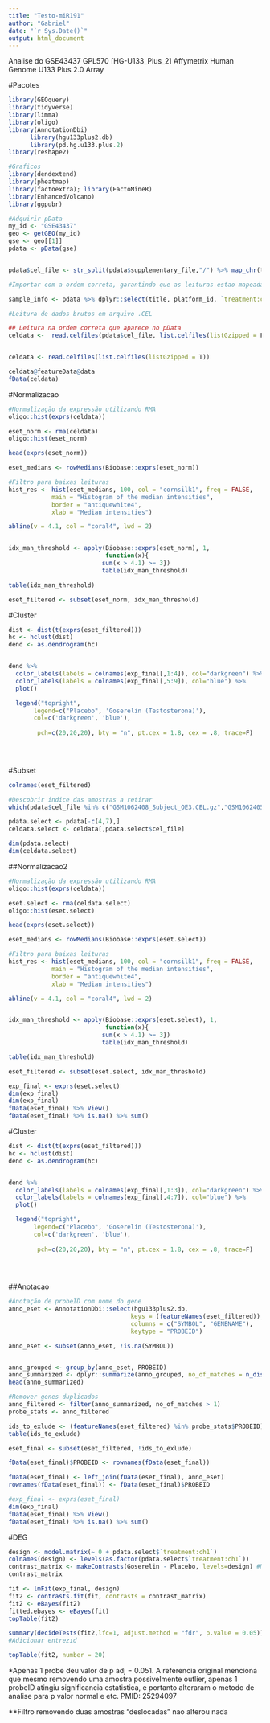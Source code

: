 ```yaml
---
title: "Testo-miR191"
author: "Gabriel"
date: "`r Sys.Date()`"
output: html_document
---
```


Analise do GSE43437 GPL570 [HG-U133_Plus_2] Affymetrix Human Genome U133 Plus 2.0 Array


#Pacotes
```r
library(GEOquery)
library(tidyverse)
library(limma)
library(oligo)
library(AnnotationDbi)
      library(hgu133plus2.db)
      library(pd.hg.u133.plus.2)
library(reshape2)

#Graficos
library(dendextend)
library(pheatmap)
library(factoextra); library(FactoMineR)
library(EnhancedVolcano)
library(ggpubr)

```


```r
#Adquirir pData
my_id <- "GSE43437"
geo <- getGEO(my_id)
gse <- geo[[1]]
pdata <- pData(gse)


pdata$cel_file <- str_split(pdata$supplementary_file,"/") %>% map_chr(tail,1) #Criar nova coluna (cel_file) contendo o nome do arquivo de cada leitura. Importante para manter a ordem das leituras ao importar os dados de leitura

#Importar com a ordem correta, garantindo que as leituras estao mapeadas para as amostras certas

sample_info <- pdata %>% dplyr::select(title, platform_id, `treatment:ch1`)
```

```r
#Leitura de dados brutos em arquivo .CEL

## Leitura na ordem correta que aparece no pData
celdata <-  read.celfiles(pdata$cel_file, list.celfiles(listGzipped = F))


celdata <- read.celfiles(list.celfiles(listGzipped = T))

celdata@featureData@data
fData(celdata)
```


#Normalizacao
```r
#Normalização da expressão utilizando RMA
oligo::hist(exprs(celdata))

eset_norm <- rma(celdata)
oligo::hist(eset_norm)

head(exprs(eset_norm))

eset_medians <- rowMedians(Biobase::exprs(eset_norm))

#Filtro para baixas leituras
hist_res <- hist(eset_medians, 100, col = "cornsilk1", freq = FALSE, 
            main = "Histogram of the median intensities", 
            border = "antiquewhite4",
            xlab = "Median intensities")

abline(v = 4.1, col = "coral4", lwd = 2)


idx_man_threshold <- apply(Biobase::exprs(eset_norm), 1,
                           function(x){
                          sum(x > 4.1) >= 3})
                          table(idx_man_threshold)

table(idx_man_threshold)

eset_filtered <- subset(eset_norm, idx_man_threshold)

```

#Cluster
```r
dist <- dist(t(exprs(eset_filtered)))
hc <- hclust(dist)
dend <- as.dendrogram(hc)


dend %>% 
  color_labels(labels = colnames(exp_final[,1:4]), col="darkgreen") %>%
  color_labels(labels = colnames(exp_final[,5:9]), col="blue") %>%
  plot()

  legend("topright",
       legend=c("Placebo", 'Goserelin (Testosterona)'),
       col=c('darkgreen', 'blue'),
      
        pch=c(20,20,20), bty = "n", pt.cex = 1.8, cex = .8, trace=F)

  
  
```


#Subset
```r
colnames(eset_filtered)

#Descobrir indice das amostras a retirar
which(pdata$cel_file %in% c("GSM1062408_Subject_OE3.CEL.gz","GSM1062405_Subject_R3.CEL.gz" ))

pdata.select <- pdata[-c(4,7),]
celdata.select <- celdata[,pdata.select$cel_file]

dim(pdata.select)
dim(celdata.select)

```

##Normalizacao2
```r
#Normalização da expressão utilizando RMA
oligo::hist(exprs(celdata))

eset.select <- rma(celdata.select)
oligo::hist(eset.select)

head(exprs(eset.select))

eset_medians <- rowMedians(Biobase::exprs(eset.select))

#Filtro para baixas leituras
hist_res <- hist(eset_medians, 100, col = "cornsilk1", freq = FALSE, 
            main = "Histogram of the median intensities", 
            border = "antiquewhite4",
            xlab = "Median intensities")

abline(v = 4.1, col = "coral4", lwd = 2)


idx_man_threshold <- apply(Biobase::exprs(eset.select), 1,
                           function(x){
                          sum(x > 4.1) >= 3})
                          table(idx_man_threshold)

table(idx_man_threshold)

eset_filtered <- subset(eset.select, idx_man_threshold)

exp_final <- exprs(eset.select)
dim(exp_final)
dim(exp_final)
fData(eset_final) %>% View()
fData(eset_final) %>% is.na() %>% sum()

```

#Cluster
```r
dist <- dist(t(exprs(eset_filtered)))
hc <- hclust(dist)
dend <- as.dendrogram(hc)


dend %>% 
  color_labels(labels = colnames(exp_final[,1:3]), col="darkgreen") %>%
  color_labels(labels = colnames(exp_final[,4:7]), col="blue") %>%
  plot()

  legend("topright",
       legend=c("Placebo", 'Goserelin (Testosterona)'),
       col=c('darkgreen', 'blue'),
      
        pch=c(20,20,20), bty = "n", pt.cex = 1.8, cex = .8, trace=F)

  
  
```

##Anotacao
```r
#Anotação de probeID com nome do gene
anno_eset <- AnnotationDbi::select(hgu133plus2.db,
                                  keys = (featureNames(eset_filtered)),
                                  columns = c("SYMBOL", "GENENAME"),
                                  keytype = "PROBEID")

anno_eset <- subset(anno_eset, !is.na(SYMBOL))


anno_grouped <- group_by(anno_eset, PROBEID)
anno_summarized <- dplyr::summarize(anno_grouped, no_of_matches = n_distinct(SYMBOL))
head(anno_summarized)

#Remover genes duplicados
anno_filtered <- filter(anno_summarized, no_of_matches > 1)
probe_stats <- anno_filtered

ids_to_exlude <- (featureNames(eset_filtered) %in% probe_stats$PROBEID)
table(ids_to_exlude)

eset_final <- subset(eset_filtered, !ids_to_exlude)

fData(eset_final)$PROBEID <- rownames(fData(eset_final))

fData(eset_final) <- left_join(fData(eset_final), anno_eset)
rownames(fData(eset_final)) <- fData(eset_final)$PROBEID
```


```r
#exp_final <- exprs(eset_final)
dim(exp_final)
fData(eset_final) %>% View()
fData(eset_final) %>% is.na() %>% sum()
```


#DEG
```r
design <- model.matrix(~ 0 + pdata.select$`treatment:ch1`)
colnames(design) <- levels(as.factor(pdata.select$`treatment:ch1`))
contrast_matrix <- makeContrasts(Goserelin - Placebo, levels=design) #Mesenchymal como referencia
contrast_matrix

fit <- lmFit(exp_final, design)
fit2 <- contrasts.fit(fit, contrasts = contrast_matrix)
fit2 <- eBayes(fit2)
fitted.ebayes <- eBayes(fit)
topTable(fit2)

summary(decideTests(fit2,lfc=1, adjust.method = "fdr", p.value = 0.05))
#Adicionar entrezid

topTable(fit2, number = 20)
```

*Apenas 1 probe deu valor de p adj = 0.051. A referencia original menciona que mesmo removendo uma amostra possivelmente outlier, apenas 1 probeID atingiu significancia estatistica, e portanto alteraram o metodo de analise para p valor normal e etc. PMID: 25294097

  **Filtro removendo duas amostras "deslocadas" nao alterou nada